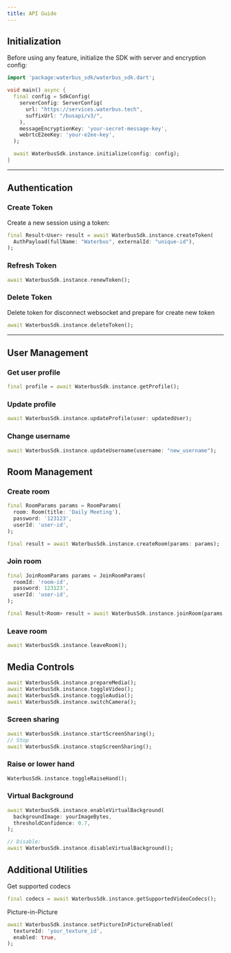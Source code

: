 ```yaml
---
title: API Guide
---
```


## Initialization

Before using any feature, initialize the SDK with server and encryption config:

```dart
import 'package:waterbus_sdk/waterbus_sdk.dart';

void main() async {
  final config = SdkConfig(
    serverConfig: ServerConfig(
      url: "https://services.waterbus.tech",
      suffixUrl: "/busapi/v3/",
    ),
    messageEncryptionKey: 'your-secret-message-key',
    webrtcE2eeKey: 'your-e2ee-key',
  );

  await WaterbusSdk.instance.initialize(config: config);
}
```

---

## Authentication

### Create Token

Create a new session using a token:

```dart
final Result<User> result = await WaterbusSdk.instance.createToken(
  AuthPayload(fullName: "Waterbus", externalId: "unique-id"),
);
```

### Refresh Token

```dart
await WaterbusSdk.instance.renewToken();
```

### Delete Token

Delete token for disconnect websocket and prepare for create new token

```dart
await WaterbusSdk.instance.deleteToken();
```

---

## User Management

### Get user profile

```dart
final profile = await WaterbusSdk.instance.getProfile();
```

### Update profile

```dart
await WaterbusSdk.instance.updateProfile(user: updatedUser);
```

### Change username

```dart
await WaterbusSdk.instance.updateUsername(username: "new_username");
```

## Room Management

### Create room

```dart
final RoomParams params = RoomParams(
  room: Room(title: 'Daily Meeting'),
  password: '123123',
  userId: 'user-id',
);

final result = await WaterbusSdk.instance.createRoom(params: params);
```

### Join room

```dart
final JoinRoomParams params = JoinRoomParams(
  roomId: 'room-id',
  password: 123123',
  userId: 'user-id',
);

final Result<Room> result = await WaterbusSdk.instance.joinRoom(params: params);
```

### Leave room

```dart
await WaterbusSdk.instance.leaveRoom();
```

## Media Controls

```dart
await WaterbusSdk.instance.prepareMedia();
await WaterbusSdk.instance.toggleVideo();
await WaterbusSdk.instance.toggleAudio();
await WaterbusSdk.instance.switchCamera();
```

### Screen sharing

```dart
await WaterbusSdk.instance.startScreenSharing();
// Stop
await WaterbusSdk.instance.stopScreenSharing();
```

### Raise or lower hand

```dart
WaterbusSdk.instance.toggleRaiseHand();
```

### Virtual Background

```dart
await WaterbusSdk.instance.enableVirtualBackground(
  backgroundImage: yourImageBytes,
  thresholdConfidence: 0.7,
);

// Disable:
await WaterbusSdk.instance.disableVirtualBackground();
```

## Additional Utilities

Get supported codecs

```dart
final codecs = await WaterbusSdk.instance.getSupportedVideoCodecs();
```

Picture-in-Picture

```dart
await WaterbusSdk.instance.setPictureInPictureEnabled(
  textureId: 'your_texture_id',
  enabled: true,
);
```